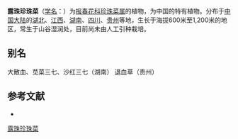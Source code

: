 {{Speciesbox
| name = 露珠珍珠菜
| status = 
| status_system = 
| image =
| genus = Lysimachia
| species = circaeoides
| authority = Hemsl.
}}

'''露珠珍珠菜'''（[[学名|学名]]：{{lang|la|''Lysimachia circaeoides''}}）为[[报春花科|报春花科]][[珍珠菜属|珍珠菜属]]的植物，为中国的特有植物。分布于[[中国大陆|中国大陆]]的[[湖北|湖北]]、[[江西|江西]]、[[湖南|湖南]]、[[四川|四川]]、[[贵州|贵州]]等地，生长于海拔600米至1,200米的地区，常生于山谷湿润处，目前尚未由人工引种栽培。

== 别名 ==
大散血、苋菜三七、沙红三七（湖南） 退血草（贵州）

== 参考文献 ==
<div class="references-small">
* {{cite web| url =http://www.bioinfo.cn/db05/KmzwSpecies.php?action=view&id=17486| title =露珠珍珠菜| work =《中国高等植物数据库全库》| publisher =中国科学院微生物研究所| author =昆明植物研究所| accessdate =2009-02-25| deadurl =yes| archiveurl =https://web.archive.org/web/20160305060417/http://www.bioinfo.cn/db05/KmzwSpecies.php?action=view&id=17486| archivedate =2016-03-05}}
</div>
{{Taxonbar|from=Q15228246}}

[[Category:珍珠菜属|露珠珍珠菜]]


{{植物小作品}}